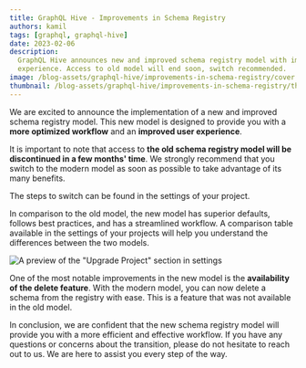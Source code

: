 ```yaml
---
title: GraphQL Hive - Improvements in Schema Registry
authors: kamil
tags: [graphql, graphql-hive]
date: 2023-02-06
description:
  GraphQL Hive announces new and improved schema registry model with improved workflow and user
  experience. Access to old model will end soon, switch recommended.
image: /blog-assets/graphql-hive/improvements-in-schema-registry/cover.png
thumbnail: /blog-assets/graphql-hive/improvements-in-schema-registry/thumbnail.png
---
```


We are excited to announce the implementation of a new and improved schema registry model. This new
model is designed to provide you with a **more optimized workflow** and an **improved user
experience**.

It is important to note that access to **the old schema registry model will be discontinued in a few
months' time**. We strongly recommend that you switch to the modern model as soon as possible to
take advantage of its many benefits.

<Callout type="info">The steps to switch can be found in the settings of your project.</Callout>

In comparison to the old model, the new model has superior defaults, follows best practices, and has
a streamlined workflow. A comparison table available in the settings of your projects will help you
understand the differences between the two models.

![](/blog-assets/graphql-hive/improvements-in-schema-registry/upgrade-project-sample.png 'A preview of the "Upgrade Project" section in settings')

One of the most notable improvements in the new model is the **availability of the delete feature**.
With the modern model, you can now delete a schema from the registry with ease. This is a feature
that was not available in the old model.

In conclusion, we are confident that the new schema registry model will provide you with a more
efficient and effective workflow. If you have any questions or concerns about the transition, please
do not hesitate to reach out to us. We are here to assist you every step of the way.
